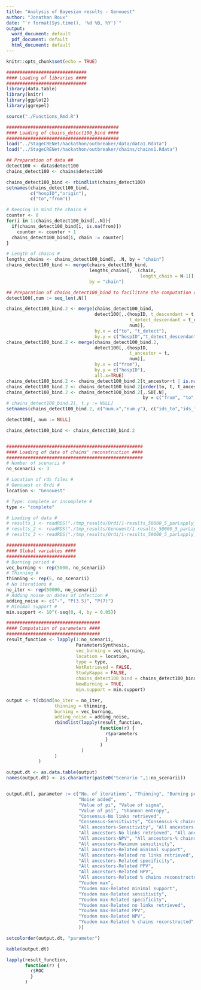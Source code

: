 ```yaml
---
title: "Analysis of Bayesian results - Genouest"
author: "Jonathan Roux"
date: "`r format(Sys.time(), '%d %B, %Y')`"
output:
  word_document: default
  pdf_document: default
  html_document: default
---
```


```r
knitr::opts_chunk$set(echo = TRUE)
```

```r
##############################
#### Loading of libraries ####
##############################
library(data.table)
library(knitr)
library(ggplot2)
library(ggrepel)

source("./Functions_Rmd.R")

##########################################
#### Loading of chains_detect100_bind ####
##########################################
load("../StageCRENet/hackathon/outbreaker/data/data1.Rdata")
load("../StageCRENet/hackathon/outbreaker/chains/chains1.Rdata")

## Preparation of data ##
detect100 <- data$detect100
chains_detect100 <- chains$detect100

chains_detect100_bind <- rbindlist(chains_detect100)
setnames(chains_detect100_bind, 
         c("hospID","origin"),
         c("to","from"))

# Keeping in mind the chains #
counter <- 0
for(i in 1:chains_detect100_bind[,.N]){
  if(chains_detect100_bind[i, is.na(from)])
    counter <- counter + 1
  chains_detect100_bind[i, chain := counter]
}

# Length of chains #
lengths_chains <- chains_detect100_bind[, .N, by = "chain"]
chains_detect100_bind <- merge(chains_detect100_bind,
                               lengths_chains[, .(chain,
                                                  length_chain = N-1)],
                               by = "chain")

## Preparation of chains_detect100_bind to facilitate the computation of parameters ##
detect100[,num := seq_len(.N)]

chains_detect100_bind.2 <- merge(chains_detect100_bind,
                                 detect100[,.(hospID, t_descendant = t,
                                              t_detect_descendant = t_detect, 
                                              num)],
                                 by.x = c("to", "t_detect"),
                                 by.y = c("hospID","t_detect_descendant"))
chains_detect100_bind.2 <- merge(chains_detect100_bind.2,
                                 detect100[,.(hospID, 
                                              t_ancestor = t, 
                                              num)],
                                 by.x = c("from"),
                                 by.y = c("hospID"),
                                 all.x=TRUE)
chains_detect100_bind.2 <- chains_detect100_bind.2[t_ancestor<t | is.na(from)]
chains_detect100_bind.2 <- chains_detect100_bind.2[order(to, t, t_ancestor)]
chains_detect100_bind.2 <- chains_detect100_bind.2[,.SD[.N],
                                                   by = c("from", "to", "t")]
# chains_detect100_bind.2[, t.y := NULL]
setnames(chains_detect100_bind.2, c("num.x","num.y"), c("ids_to","ids_from"))

detect100[, num := NULL]

chains_detect100_bind <- chains_detect100_bind.2


###################################################
#### Loading of data of chains' reconstruction ####
###################################################
# Number of scenarii #
no_scenarii <- 3

# Location of rds files #
# Genouest or Ordi #
location <- "Genouest"

# Type: complete or incomplete #
type <- "complete"

# Loading of data #
# results_1 <- readRDS("./tmp_results/Ordi/1-results_50000_5_parLapply_scenario1.rds")
# results_2 <- readRDS("./tmp_results/Genouest/1-results_50000_5_parLapply_scenario2.rds")
# results_3 <- readRDS("./tmp_results/Ordi/1-results_50000_5_parLapply_scenario3.rds")

##########################
#### Global variables ####
##########################
# Burning period #
vec_burning <- rep(5000, no_scenarii)
# Thinning #
thinning <- rep(5, no_scenarii)
# No iterations #
no_iter <- rep(50000, no_scenarii)
# Adding noise on dates of infection #
adding_noise <- c("-", "P(3.5)", "P(7)")
# Minimal support #
min.support <- 10^(-seq(0, 4, by = 0.05))

###################################
#### Computation of parameters ####
###################################
result_function <- lapply(1:no_scenarii, 
                          ParametersSynthesis, 
                          vec_burning = vec_burning,
                          location = location,
                          type = type,
                          NotRetrieved = FALSE,
                          StudyKappa = FALSE,
                          chains_detect100_bind = chains_detect100_bind,
                          NewBurning = TRUE,
                          min.support = min.support)

output <- t(cbind(no_iter = no_iter,
                  thinning = thinning,
                  burning = vec_burning,
                  adding_noise = adding_noise,
                  rbindlist(lapply(result_function,
                                   function(r) {
                                     r$parameters
                                     }
                                   )
                            )
                  )
            )

output.dt <- as.data.table(output)
names(output.dt) <- as.character(paste0("Scenario ",1:no_scenarii))


output.dt[, parameter := c("No. of iterations", "Thinning", "Burning period",
                           "Noise added", 
                           "Value of pi", "Value of sigma",
                           "Value of psi", "Shannon entropy",
                           "Consensus-No links retrieved",
                           "Consensus-Sensitivity", "Consensus-% chains reconstructed",
                           "All ancestors-Sensitivity", "All ancestors-Specificity",
                           "All ancestors-No links retrieved", "All ancestors-PPV", 
                           "All ancestors-NPV", "All ancestors-% chains reconstructed",
                           "All ancestors-Maximum sensitivity",
                           "All ancestors-Related minimal support",
                           "All ancestors-Related no links retrieved",
                           "All ancestors-Related specificity",
                           "All ancestors-Related PPV", 
                           "All ancestors-Related NPV", 
                           "All ancestors-Related % chains reconstructed",
                           "Youden max",
                           "Youden max-Related minimal support",
                           "Youden max-Related sensitivity",
                           "Youden max-Related specificity",
                           "Youden max-Related no links retrieved",
                           "Youden max-Related PPV", 
                           "Youden max-Related NPV", 
                           "Youden max-Related % chains reconstructed"
                           )]

setcolorder(output.dt, "parameter")
```

```r
kable(output.dt)

lapply(result_function,
       function(r) {
         r$ROC
         }
       )
```
